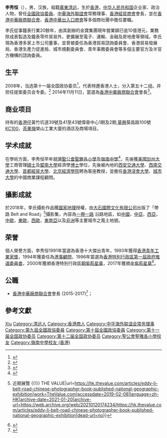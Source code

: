 '''李秀恒'''{{GBSHK}}{{BBSHK}}{{JP}}（{{bd|1954年|4月|}}），男，汉族，祖籍[[廣東|廣東]][[清遠市|清远]]，生於[[香港|香港]]，[[中华人民共和国|中华人民共和国]]企业家、政治人物，曾任[[全國政協委員|全國政協委員]]、[[中華海外聯誼會|中華海外聯誼會]]常務理事、[[香港經貿商會|香港經貿商會]]會長，並在[[香港中華廠商聯合會|香港中華廠商聯合會]]、[[香港中華出入口商會|香港中華出入口商會]]等多個商社團中擔任要職。

李氏從事鐘表行業20餘年，由其創辦的金寶集團現年營業額已逾10億港元，業務除成表製造及鐘表零件貿易外，更擴展至電子、運輸、金融及房地產等領域。李氏現為香港多家上市公司董事，並曾被委任為香港貿易諮詢委員會、香港貿易發展局、香港生產力促進局、城市規劃委員會、青年事務委員會等多個主要官方及半官方機構的諮詢委員。

== 生平 ==
2008年，当选第十一届全国政协委员<ref>{{cite news|title=第十一届全国政协委员名单|url=http://www.indaa.com.cn/zt/2009qglh/zxzs/200903/t20090303_127573.html|accessdate=2013-04-09|newspaper=新华社北京1月25日电 中国人民政治协商会议第十一届全国委员会委员名单(共2237人，2008年1月25日政协第十届全国委员会常务委员会第二十次会议通过)|date=2008年1月25日|deadurl=yes|archiveurl=https://web.archive.org/web/20130928014403/http://www.indaa.com.cn/zt/2009qglh/zxzs/200903/t20090303_127573.html|archivedate=2013年9月28日|df=}}</ref>，代表特邀香港人士，分入第五十二组。并担任提案委员会专委。<ref>{{cite news|title=全国政协信息-李秀恒|url=http://www.cppcc.gov.cn/CMS/wylibary/showJcwyxtInfoWylibary.action?tabJcwyxt.guid=11W0019020&wytype=wjwy|accessdate=2013-04-11|newspaper=全国政协委员会|archive-date=2019-06-09|archive-url=https://web.archive.org/web/20190609160950/http://www.cppcc.gov.cn/CMS/wylibary/showJcwyxtInfoWylibary.action?tabJcwyxt.guid=11W0019020&wytype=wjwy|dead-url=no}}</ref>
2014年11月11日，當選為[[香港中華廠商聯合會|香港中華廠商聯合會]]會長<ref>{{cite web |language=zh-hk |url=http://www.cma.org.hk/news-detail/5673/55 |title=當選為香港中華廠商聯合會會長-新聞稿 |publisher=[[香港中華廠商聯合會|香港中華廠商聯合會]] |accessdate=2014-11-11 |archive-url=https://web.archive.org/web/20150217084608/http://www.cma.org.hk/news-detail/5673/55 |archive-date=2015-02-17 |dead-url=yes }}</ref>。

== 商业项目 ==
持有的[[香港仔|香港仔]]黃竹坑道39號及41至43號偉晉中心1期及2期,[[葵興|葵興]]葵昌路100號[[KC100|KC100]]，[[茶果嶺|茶果嶺]]榮山工業大廈的酒店及商場項目。

== 学术成就 ==
在學術方面，李秀恒早年就讀[[聖公會聖雅各小學|聖公會聖雅各小學]]及[[嶺南中學_(香港)|嶺南中學]]<ref>{{cite news | title=香港鐘錶大王創業傳奇 | url=http://www.jdonline.com.hk/index.php?m=content&c=index&a=show&catid=38&id=22918 | page= | publisher=經濟導報 | date=2010-03-08 | accessdate=2021-04-12 | quote= | archive-date=2021-04-12 | archive-url=https://web.archive.org/web/20210412133534/http://www.jdonline.com.hk/index.php?m=content&c=index&a=show&catid=38&id=22918 | dead-url=no }}</ref>，先後獲[[美國加州大學|美國加州大學]]工商管理[[碩士|碩士]]及[[塈南大學|塈南大學]]經濟學[[博士|博士]]學位，先後被內地的[[西安交通大學|西安交通大學]]、[[西南交通大學|西南交通大學]]、[[首都經貿大學|首都經貿大學]]、[[北京經濟學院|北京經濟學院]]聘為客座教授，並擔任[[香港浸會大學|香港浸會大學]]、[[香港城市大學|城市大學]]的中國商業課程顧問。

== 攝影成就 ==
於2018年，李氏攝影作品獲[[国家地理_(杂志)|國家地理]]授權，由[https://web.archive.org/web/20170509015748/http://www.boulderbooks.com.tw/ 大石國際文化有限公司]出版了「帶路 Belt and Road」<ref>{{Cite web|title=國家地理 x 李秀恒 鏡頭下的一帶一路 {{!}} 近期展覽 {{!}} THE VALUE|url=https://hk.thevalue.com/articles/eddy-li-belt-road-chinese-photographer-book-published-national-geographic-exhibition|work=TheValue.com|accessdate=2019-02-08|language=zh-HK|archive-date=2021-01-20|archive-url=https://web.archive.org/web/20210120174234/https://hk.thevalue.com/articles/eddy-li-belt-road-chinese-photographer-book-published-national-geographic-exhibition|dead-url=no}}</ref>攝影集，內容為[[一带一路|一帶一路]] 沿路地區，如[[中國|中國]]，[[中亚|中亞]]，[[西亚|西亞]]，[[中欧|中歐]]，[[东欧|東歐]]，[[西欧|西歐]]，[[东南亚|東南亞]]以及[[非洲|非洲]]等主要城市之風土地貌。

== 荣誉 ==
個人榮譽方面，李秀恒1991年當選為香港十大傑出青年，1993年獲得[[香港青年工業家獎|香港青年工業家獎]]，1994年獲委任為[[港事顧問|港事顧問]]，1996年當選為[[香港特別行政區第一屆政府推選委員會|香港特別行政區第一屆政府推選委員會]]，2000年獲頒香港特別行政區[[銅紫荊星章|銅紫荊星章]]，2017年獲頒[[金紫荊星章|金紫荊星章]]<ref>{{cite news|title=二○一七年授勳名單|url=http://gia.info.gov.hk/general/201706/30/P2017062900876_262112_1_1498740727459.pdf|publisher=[[香港特別行政區政府|香港特別行政區政府]]|date=2017-06-30|accessdate=2017-06-30|archive-date=2017-07-13|archive-url=https://web.archive.org/web/20170713033716/http://gia.info.gov.hk/general/201706/30/P2017062900876_262112_1_1498740727459.pdf|dead-url=no}}</ref>。

== 公職 ==
* [[香港中華廠商聯合會|香港中華廠商聯合會]]會長 (2015-2017)<ref>{{cite web |language=zh-hk |url=http://www.cma.org.hk/gc |title=會董名錄 |publisher=[[香港中華廠商聯合會|香港中華廠商聯合會]] |accessdate=2014-11-11 |archive-url=https://web.archive.org/web/20180624150433/http://www.cma.org.hk/gc |archive-date=2018-06-24 |dead-url=yes }}</ref>；

== 參考文獻 ==
{{reflist}}

{{Navboxes 
| title  = 李秀恒在[[中华海外联谊会|中华海外联谊会]]的职务
| list1  =
{{中华海外联谊会第三届理事会}}
{{中华海外联谊会第五届理事会}}
}}

{{Authority control}}
{{DEFAULTSORT:Li李}}
[[Category:李姓|Xiu]]
[[Category:清远人|Category:清远人]]
[[Category:香港商人|Category:香港商人]]
[[Category:中华海外联谊会常务理事|Category:中华海外联谊会常务理事]]
[[Category:第九屆全國政協委員|Category:第九屆全國政協委員]]
[[Category:第十屆全國政協委員|Category:第十屆全國政協委員]]
[[Category:第十一届全国政协委员|Category:第十一届全国政协委员]]
[[Category:第十二届全国政协委员|Category:第十二届全国政协委员]]
[[Category:聖公會聖雅各小學校友|Category:聖公會聖雅各小學校友]]
[[Category:嶺南中學校友_(香港)|Category:嶺南中學校友 (香港)]]